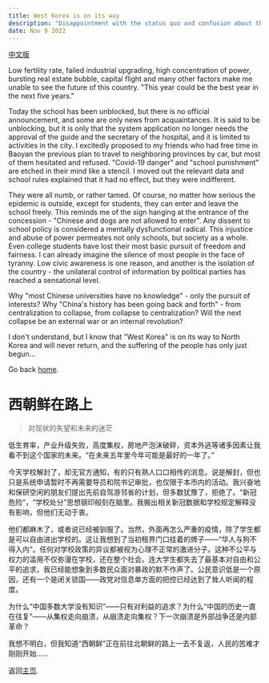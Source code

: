 ```yaml
---
title: West Korea is on its way
description: "Disappointment with the status quo and confusion about the future"
date: Nov 9 2022
---
```

[中文版](#西朝鲜在路上)

Low fertility rate, failed industrial upgrading, high concentration of power, bursting real estate bubble, capital flight and many other factors make me unable to see the future of this country. "This year could be the best year in the next five years."

Today the school has been unblocked, but there is no official announcement, and some are only news from acquaintances. It is said to be unblocking, but it is only that the system application no longer needs the approval of the guide and the secretary of the hospital, and it is limited to activities in the city. I excitedly proposed to my friends who had free time in Baoyan the previous plan to travel to neighboring provinces by car, but most of them hesitated and refused. "Covid-19 danger" and "school punishment" are etched in their mind like a stencil. I moved out the relevant data and school rules explained that it had no effect, but they were indifferent.

They were all numb, or rather tamed. Of course, no matter how serious the epidemic is outside, except for students, they can enter and leave the school freely. This reminds me of the sign hanging at the entrance of the concession - "Chinese and dogs are not allowed to enter". Any dissent to school policy is considered a mentally dysfunctional radical. This injustice and abuse of power permeates not only schools, but society as a whole. Even college students have lost their most basic pursuit of freedom and fairness. I can already imagine the silence of most people in the face of tyranny. Low civic awareness is one reason, and another is the isolation of the country - the unilateral control of information by political parties has reached a sensational level.

Why "most Chinese universities have no knowledge" - only the pursuit of interests? Why "China's history has been going back and forth" - from centralization to collapse, from collapse to centralization? Will the next collapse be an external war or an internal revolution?

I don't understand, but I know that "West Korea" is on its way to North Korea and will never return, and the suffering of the people has only just begun...

Go back [home](/).

# 西朝鲜在路上
> 对现状的失望和未来的迷茫

低生育率，产业升级失败，高度集权，房地产泡沫破碎，资本外逃等诸多因素让我看不到这个国家的未来。“在未来五年里今年可能是最好的一年了。”

今天学校解封了，却无官方通知，有的只有熟人口口相传的消息。说是解封，但也只是系统申请暂时不再需要导员和院书记审批，也仅限于本市内的活动。我兴奋地和保研空闲的朋友们提出先前自驾游邻省的计划，但多数犹豫了，拒绝了。“新冠危险”，“学校处分”思想钢印般刻在脑里。我搬出相关新冠数据和学校规定解释没有影响，但他们无动于衷。

他们都麻木了，或者说已经被驯服了。当然，外面再怎么严重的疫情，除了学生都是可以自由进出学校的。这让我想到了当初租界门口挂着的牌子——“华人与狗不得入内“。任何对学校政策的异议都被视为心理不正常的激进分子。这种不公平与权力的滥用不仅弥漫在学校，还在整个社会。连大学生都失去了最基本对自由和公平的追求，我已经能想象到多数民众面对暴政的默不作声了。公民意识低是一个原因，还有一个是闭关锁国——政党对信息单方面的把控已经达到了耸人听闻的程度。

为什么“中国多数大学没有知识”——只有对利益的追求？为什么“中国的历史一直在往复”——从集权走向崩溃，从崩溃走向集权？下一次崩溃是外部战争还是内部革命？

我想不明白，但我知道“西朝鲜”正在前往北朝鲜的路上一去不复返，人民的苦难才刚刚开始……

返回[主页](/).
